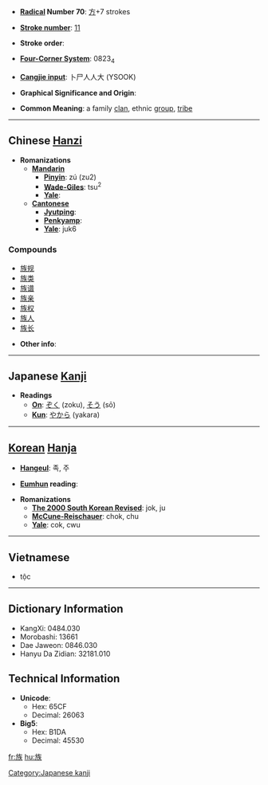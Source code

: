 * '''[[Wiktionary:Chinese radical index| Radical]] Number 70''': [[Wiktionary:Chinese radical index 方|方]]+7 strokes

* '''[[Wiktionary:Chinese total strokes index|Stroke number]]''': [[Wiktionary:Chinese total strokes index 11|11]]

* '''Stroke order''': 

* '''[[Wiktionary:Chinese four corner index|Four-Corner System]]''': 0823<sub>4</sub>

* '''[[Wiktionary:Chinese Cangjie index|Cangjie input]]''': 卜尸人人大 (YSOOK)

* '''Graphical Significance and Origin''': 

* '''Common Meaning''': a family [[clan]], ethnic [[group]], [[tribe]]

----

== Chinese [[Hanzi]] ==

* '''Romanizations'''
** '''[[Mandarin]]'''
*** '''[[Pinyin]]''': zú (zu2)
*** '''[[Wade-Giles]]''': tsu<sup>2</sup>
*** '''[[Yale]]''': 
** '''[[Cantonese]]'''
*** '''[[Jyutping]]''':
*** '''[[Penkyamp]]''': 
*** '''[[Yale]]''': juk6

===Compounds===
*[[族规]]
*[[族类]]
*[[族谱]]
*[[族亲]]
*[[族权]]
*[[族人]]
*[[族长]]

* '''Other info''': 

----

== Japanese [[Kanji]] ==

* '''Readings'''
** '''[[On]]''': [[ぞく]] (zoku), [[そう]] (sō)
** '''[[Kun]]''': [[やから]] (yakara)
 
[[Category:Japanese kanji]]
----

== [[Korean]] [[Hanja]] ==

* '''[[Hangeul]]''': 족, 주

* '''[[Eumhun]] reading''': 

* '''Romanizations'''
** '''[[The 2000 South Korean Revised Romanization|The 2000 South Korean Revised]]''': jok, ju
** '''[[McCune-Reischauer]]''': chok, chu
** '''[[Yale]]''': cok, cwu

----

==Vietnamese==

* tộc

----

== Dictionary Information ==

* KangXi: 0484.030
* Morobashi: 13661
* Dae Jaweon: 0846.030
* Hanyu Da Zidian: 32181.010

== Technical Information ==

* '''Unicode''':
** Hex: 65CF
** Decimal: 26063
* '''Big5''':
** Hex: B1DA
** Decimal: 45530

[[fr:族]]
[[hu:族]]